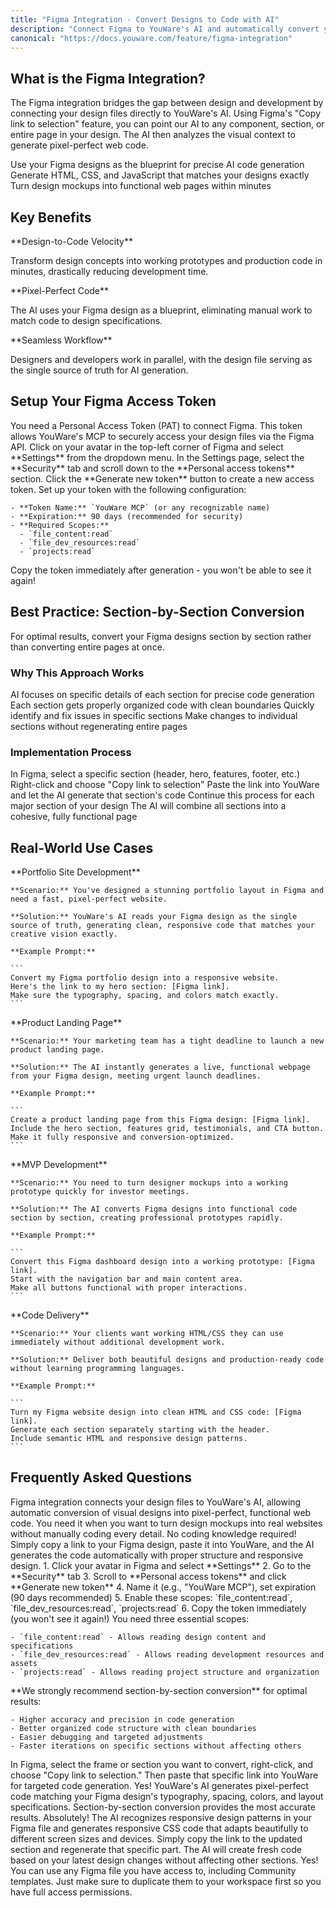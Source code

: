 ```yaml
---
title: "Figma Integration - Convert Designs to Code with AI"
description: "Connect Figma to YouWare's AI and automatically convert your designs into pixel-perfect, responsive web code. Complete setup guide and best practices."
canonical: "https://docs.youware.com/feature/figma-integration"
---
```


## What is the Figma Integration?

The Figma integration bridges the gap between design and development by connecting your design files directly to YouWare's AI. Using Figma's "Copy link to selection" feature, you can point our AI to any component, section, or entire page in your design. The AI then analyzes the visual context to generate pixel-perfect web code.

<CardGroup cols={3}>
  <Card title="Design-First Approach" icon="brush">
    Use your Figma designs as the blueprint for precise AI code generation
  </Card>
  <Card title="Pixel-Perfect Output" icon="square">
    Generate HTML, CSS, and JavaScript that matches your designs exactly
  </Card>
  <Card title="Instant Conversion" icon="zap">
    Turn design mockups into functional web pages within minutes
  </Card>
</CardGroup>

## Key Benefits

<Card title="Accelerated Development" icon="rocket">
  **Design-to-Code Velocity**

  Transform design concepts into working prototypes and production code in minutes, drastically reducing development time.
</Card>

<Card title="Perfect Accuracy" icon="check">
  **Pixel-Perfect Code**

  The AI uses your Figma design as a blueprint, eliminating manual work to match code to design specifications.
</Card>

<Card title="Team Collaboration" icon="users">
  **Seamless Workflow**

  Designers and developers work in parallel, with the design file serving as the single source of truth for AI generation.
</Card>

## Setup Your Figma Access Token

<Warning>
  You need a Personal Access Token (PAT) to connect Figma. This token allows YouWare's MCP to securely access your design files via the Figma API.
</Warning>

<Steps>
  <Step title="Access Profile Settings">
    Click on your avatar in the top-left corner of Figma and select **Settings** from the dropdown menu.
  </Step>
  <Step title="Navigate to Security">
    In the Settings page, select the **Security** tab and scroll down to the **Personal access tokens** section.
  </Step>
  <Step title="Generate New Token">
    Click the **Generate new token** button to create a new access token.
  </Step>
  <Step title="Configure Token Settings">
    Set up your token with the following configuration:

    - **Token Name:** `YouWare MCP` (or any recognizable name)
    - **Expiration:** 90 days (recommended for security)
    - **Required Scopes:**
      - `file_content:read`
      - `file_dev_resources:read`
      - `projects:read`
  </Step>
  <Step title="Save Token Securely">
    <Note>
      Copy the token immediately after generation - you won't be able to see it again!
    </Note>
  </Step>
</Steps>

## Best Practice: Section-by-Section Conversion

<Tip>
  For optimal results, convert your Figma designs section by section rather than converting entire pages at once.
</Tip>

### Why This Approach Works

<CardGroup cols={2}>
  <Card title="Higher Accuracy" icon="star">
    AI focuses on specific details of each section for precise code generation
  </Card>
  <Card title="Better Structure" icon="box">
    Each section gets properly organized code with clean boundaries
  </Card>
  <Card title="Easier Debugging" icon="bug">
    Quickly identify and fix issues in specific sections
  </Card>
  <Card title="Faster Iterations" icon="chevrons-right">
    Make changes to individual sections without regenerating entire pages
  </Card>
</CardGroup>

### Implementation Process

<Steps>
  <Step title="Select Design Section">
    In Figma, select a specific section (header, hero, features, footer, etc.)
  </Step>
  <Step title="Copy Section Link">
    Right-click and choose "Copy link to selection"
  </Step>
  <Step title="Generate Code">
    Paste the link into YouWare and let the AI generate that section's code
  </Step>
  <Step title="Repeat for Each Section">
    Continue this process for each major section of your design
  </Step>
  <Step title="Assemble Final Page">
    The AI will combine all sections into a cohesive, fully functional page
  </Step>
</Steps>

## Real-World Use Cases

<Tabs>
  <Tab title="Pro Creator">
    **Portfolio Site Development**

    **Scenario:** You've designed a stunning portfolio layout in Figma and need a fast, pixel-perfect website.

    **Solution:** YouWare's AI reads your Figma design as the single source of truth, generating clean, responsive code that matches your creative vision exactly.

    **Example Prompt:**

    ```
    Convert my Figma portfolio design into a responsive website. 
    Here's the link to my hero section: [Figma link]. 
    Make sure the typography, spacing, and colors match exactly.
    ```
  </Tab>
  <Tab title="Small Business">
    **Product Landing Page**

    **Scenario:** Your marketing team has a tight deadline to launch a new product landing page.

    **Solution:** The AI instantly generates a live, functional webpage from your Figma design, meeting urgent launch deadlines.

    **Example Prompt:**

    ```
    Create a product landing page from this Figma design: [Figma link]. 
    Include the hero section, features grid, testimonials, and CTA button. 
    Make it fully responsive and conversion-optimized.
    ```
  </Tab>
  <Tab title="Startup Founder">
    **MVP Development**

    **Scenario:** You need to turn designer mockups into a working prototype quickly for investor meetings.

    **Solution:** The AI converts Figma designs into functional code section by section, creating professional prototypes rapidly.

    **Example Prompt:**

    ```
    Convert this Figma dashboard design into a working prototype: [Figma link]. 
    Start with the navigation bar and main content area. 
    Make all buttons functional with proper interactions.
    ```
  </Tab>
  <Tab title="Freelance Designer">
    **Code Delivery**

    **Scenario:** Your clients want working HTML/CSS they can use immediately without additional development work.

    **Solution:** Deliver both beautiful designs and production-ready code without learning programming languages.

    **Example Prompt:**

    ```
    Turn my Figma website design into clean HTML and CSS code: [Figma link]. 
    Generate each section separately starting with the header.
    Include semantic HTML and responsive design patterns.
    ```
  </Tab>
</Tabs>

## Frequently Asked Questions

<AccordionGroup>
  <Accordion title="What is Figma integration and why do I need it?">
    Figma integration connects your design files to YouWare's AI, allowing automatic conversion of visual designs into pixel-perfect, functional web code. You need it when you want to turn design mockups into real websites without manually coding every detail.
  </Accordion>
  <Accordion title="Do I need coding knowledge to use this?">
    No coding knowledge required! Simply copy a link to your Figma design, paste it into YouWare, and the AI generates the code automatically with proper structure and responsive design.
  </Accordion>
  <Accordion title="How do I get a Figma Personal Access Token?">
    1. Click your avatar in Figma and select **Settings**
    2. Go to the **Security** tab
    3. Scroll to **Personal access tokens** and click **Generate new token**
    4. Name it (e.g., "YouWare MCP"), set expiration (90 days recommended)
    5. Enable these scopes: `file_content:read`, `file_dev_resources:read`, `projects:read`
    6. Copy the token immediately (you won't see it again!)
  </Accordion>
  <Accordion title="What Figma permissions do I need?">
    You need three essential scopes:

    - `file_content:read` - Allows reading design content and specifications
    - `file_dev_resources:read` - Allows reading development resources and assets
    - `projects:read` - Allows reading project structure and organization
  </Accordion>
  <Accordion title="Should I convert entire pages or sections?">
    **We strongly recommend section-by-section conversion** for optimal results:

    - Higher accuracy and precision in code generation
    - Better organized code structure with clean boundaries
    - Easier debugging and targeted adjustments
    - Faster iterations on specific sections without affecting others
  </Accordion>
  <Accordion title="How do I copy a link to a specific section?">
    In Figma, select the frame or section you want to convert, right-click, and choose "Copy link to selection." Then paste that specific link into YouWare for targeted code generation.
  </Accordion>
  <Accordion title="Will the generated code match my design exactly?">
    Yes! YouWare's AI generates pixel-perfect code matching your Figma design's typography, spacing, colors, and layout specifications. Section-by-section conversion provides the most accurate results.
  </Accordion>
  <Accordion title="Does it work with responsive designs?">
    Absolutely! The AI recognizes responsive design patterns in your Figma file and generates responsive CSS code that adapts beautifully to different screen sizes and devices.
  </Accordion>
  <Accordion title="What if I update my design later?">
    Simply copy the link to the updated section and regenerate that specific part. The AI will create fresh code based on your latest design changes without affecting other sections.
  </Accordion>
  <Accordion title="Can I use Community templates?">
    Yes! You can use any Figma file you have access to, including Community templates. Just make sure to duplicate them to your workspace first so you have full access permissions.
  </Accordion>
</AccordionGroup>
